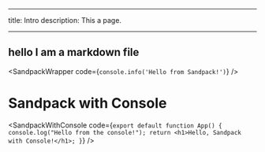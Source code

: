 

---

title: Intro
description: This a page.

---

## hello I am a markdown file

<SandpackWrapper code={`console.info('Hello from Sandpack!')`} />

# Sandpack with Console

<SandpackWithConsole
  code={`export default function App() {
  console.log("Hello from the console!");
  return <h1>Hello, Sandpack with Console!</h1>;
}`}
/>
